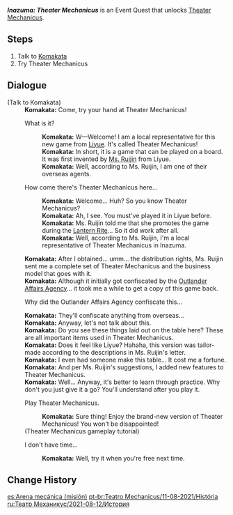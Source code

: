 {{EventTabs|rootpage=Theater Mechanicus/2021-08-12}}
{{Quest Infobox
|id            = 72656
|title         = Inazuma: Theater Mechanicus
|type          = World
|event_name    = Theater Mechanicus: Stage of Wonders
|summary       = 
|requirement   = [[Ritou Escape Plan]]
|startLocation = [[Inazuma City]], [[Inazuma]]
|other         = *Unlocks [[Theater Mechanicus]] Event
|characters    = Traveler; Komakata
|region        = Inazuma
|area          = Narukami Island
|subarea       = Inazuma City
}}
'''''Inazuma: Theater Mechanicus''''' is an Event Quest that unlocks [[Theater Mechanicus]].
==Steps==
#Talk to [[Komakata]]
#Try Theater Mechanicus

==Dialogue==
{{Quest Description|You discover someone who is promoting Theater Mechanicus in [[Inazuma]]...}}
{{dialogue start}}
;(Talk to Komakata)
:'''Komakata:''' Come, try your hand at Theater Mechanicus!
:{{DIcon}} What is it?
::'''Komakata:''' W&mdash;Welcome! I am a local representative for this new game from [[Liyue]]. It's called Theater Mechanicus!
::'''Komakata:''' In short, it is a game that can be played on a board. It was first invented by [[Ruijin|Ms. Ruijin]] from Liyue.
::'''Komakata:''' Well, according to Ms. Ruijin, I am one of their overseas agents.
:{{DIcon}} How come there's Theater Mechanicus here...
::'''Komakata:''' Welcome... Huh? So you know Theater Mechanicus?
::'''Komakata:''' Ah, I see. You must've played it in Liyue before.
::'''Komakata:''' Ms. Ruijin told me that she promotes the game during the [[Lantern Rite]]... So it did work after all.
::'''Komakata:''' Well, according to Ms. Ruijin, I'm a local representative of Theater Mechanicus in Inazuma.
:'''Komakata:''' After I obtained... umm... the distribution rights, Ms. Ruijin sent me a complete set of Theater Mechanicus and the business model that goes with it.
:'''Komakata:''' Although it initially got confiscated by the [[Outlander Affairs Agency]]... it took me a while to get a copy of this game back.
:{{DIcon}} Why did the Outlander Affairs Agency confiscate this...
:'''Komakata:''' They'll confiscate anything from overseas...
:'''Komakata:''' Anyway, let's not talk about this.
:'''Komakata:''' Do you see these things laid out on the table here? These are all important items used in Theater Mechanicus.
:'''Komakata:''' Does it feel like Liyue? Hahaha, this version was tailor-made according to the descriptions in Ms. Ruijin's letter.
:'''Komakata:''' I even had someone make this table... It cost me a fortune.
:'''Komakata:''' And per Ms. Ruijin's suggestions, I added new features to Theater Mechanicus.
:'''Komakata:''' Well... Anyway, it's better to learn through practice. Why don't you just give it a go? You'll understand after you play it.
:{{DIcon}} Play Theater Mechanicus.
::'''Komakata:''' Sure thing! Enjoy the brand-new version of Theater Mechanicus! You won't be disappointed!
:;(Theater Mechanicus gameplay tutorial)
:{{DIcon}} I don't have time...
::'''Komakata:''' Well, try it when you're free next time.
{{Dialogue end}}

==Change History==
{{Change History|2.0}}

[[es:Arena mecánica (misión)]]
[[pt-br:Teatro Mechanicus/11-08-2021/História]]
[[ru:Театр Механикус/2021-08-12/История]]